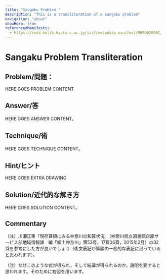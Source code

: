 ```yaml
---
title: "Sangaku Problem "
description: "This is a transliteration of a sangaku problem"
navigation: "about"
showHero: true
referencedManifests:
  - https://rmda.kulib.kyoto-u.ac.jp/iiif/metadata_manifest/RB00028562/manifest.json
---
```


# Sangaku Problem Transliteration



## Problem/問題：

HERE GOES PROBLEM CONTENT
 

## Answer/答

HERE GOES ANSWER CONTENT。
 
## Technique/術

HERE GOES TECHNIQUE CONTENT。
 
## Hint/ヒント

HERE GOES EXTRA DRAWING

## Solution/近代的な解き方

HERE GOES SOLUTION CONTENT。

## Commentary

（注）川瀬正臣「現存算額にみる神奈川の和算状況」（神奈川県立図書館企画サービス部地域情報課　編「郷土神奈川」第53号，17頁36頁，2015年2月）の32頁を参考にした方が良いでしょう（術文表記が算額の一般的な表記に沿っていると思われます）。

（注）なぜこのような式が得られ，そして結論が得られるのか，説明を要すると思われます。そのために右図を用います。
